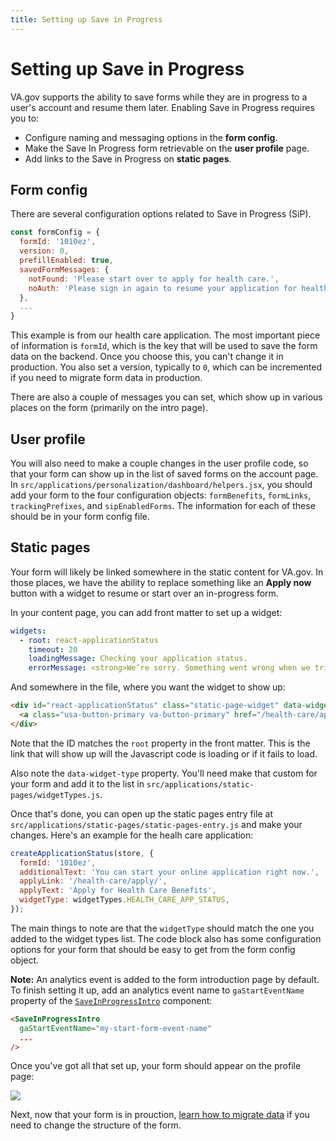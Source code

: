 ```yaml
---
title: Setting up Save in Progress
---
```


# Setting up Save in Progress

VA.gov supports the ability to save forms while they are in progress to a user's account and resume them later. Enabling Save in Progress requires you to:
- Configure naming and messaging options in the **form config**.
- Make the Save In Progress form retrievable on the **user profile** page.
- Add links to the Save in Progress on **static pages**.

## Form config

There are several configuration options related to Save in Progress (SiP).

```js
const formConfig = {
  formId: '1010ez',
  version: 0,
  prefillEnabled: true,
  savedFormMessages: {
    notFound: 'Please start over to apply for health care.',
    noAuth: 'Please sign in again to resume your application for health care.'
  },
  ...
}
```

This example is from our health care application. The most important piece of information is `formId`, which is the key that will be used to save the form data on the backend. Once you choose this, you can't change it in production. You also set a version, typically to `0`, which can be incremented if you need to migrate form data in production.

There are also a couple of messages you can set, which show up in various places on the form (primarily on the intro page).

## User profile

You will also need to make a couple changes in the user profile code, so that your form can show up in the list of saved forms on the account page. In `src/applications/personalization/dashboard/helpers.jsx`, you should add your form to the four configuration objects: `formBenefits`, `formLinks`, `trackingPrefixes`, and `sipEnabledForms`. The information for each of these should be in your form config file.

## Static pages

Your form will likely be linked somewhere in the static content for VA.gov. In those places, we have the ability to replace something like an **Apply now** button with a widget to resume or start over an in-progress form.

In your content page, you can add front matter to set up a widget:

```yaml
widgets:
  - root: react-applicationStatus
    timeout: 20
    loadingMessage: Checking your application status.
    errorMessage: <strong>We’re sorry. Something went wrong when we tried to load your saved application.</strong<br/>Please try refreshing your browser in a few minutes.
```

And somewhere in the file, where you want the widget to show up:

```html
<div id="react-applicationStatus" class="static-page-widget" data-widget-type="health-care-app-status">
  <a class="usa-button-primary va-button-primary" href="/health-care/apply/application/">Apply for Health Care Benefits</a>
</div>
```

Note that the ID matches the `root` property in the front matter. This is the link that will show up will the Javascript code is loading or if it fails to load.

Also note the `data-widget-type` property. You'll need make that custom for your form and add it to the list in `src/applications/static-pages/widgetTypes.js`.

Once that's done, you can open up the static pages entry file at `src/applications/static-pages/static-pages-entry.js` and make your changes. Here's an example for the healh care application:

```js
createApplicationStatus(store, {
  formId: '1010ez',
  additionalText: 'You can start your online application right now.',
  applyLink: '/health-care/apply/',
  applyText: 'Apply for Health Care Benefits',
  widgetType: widgetTypes.HEALTH_CARE_APP_STATUS,
});
```

The main things to note are that the `widgetType` should match the one you added to the widget types list. The code block also has some configuration options for your form that should be easy to get from the form config object.

**Note:** An analytics event is added to the form introduction page by default. To finish setting it up, add an analytics event name to `gaStartEventName` property of the [`SaveInProgressIntro`](https://github.com/department-of-veterans-affairs/vets-website/blob/master/src/platform/forms/save-in-progress/SaveInProgressIntro.jsx) component:

```html
<SaveInProgressIntro
  gaStartEventName="my-start-form-event-name"
  ...
/>
```

Once you've got all that set up, your form should appear on the profile page:

![](../../images/forms/saved_form.png)

Next, now that your form is in prouction, [learn how to migrate data](/forms/forms-in-production) if you need to change the structure of the form.

